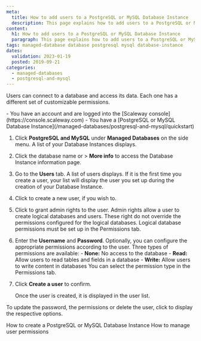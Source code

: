 ```yaml
---
meta:
  title: How to add users to a PostgreSQL or MySQL Database Instance
  description: This page explains how to add users to a PostgreSQL or MySQL Database Instance
content:
  h1: How to add users to a PostgreSQL or MySQL Database Instance
  paragraph: This page explains how to add users to a PostgreSQL or MySQL Database Instance
tags: managed-database database postgresql mysql database-instance 
dates:
  validation: 2023-01-19
  posted: 2019-09-21
categories:
  - managed-databases
  - postgresql-and-mysql
---
```


Users can connect to a database and access its data. Each one has a different set of customizable permissions.

<Macro id="iam-requirements" />
 
<Message type="requirement">
  - You have an account and are logged into the [Scaleway console](https://console.scaleway.com)
  - You have a [PostgreSQL or MySQL Database Instance](/managed-databases/postgresql-and-mysql/quickstart)
</Message>

1. Click **PostgreSQL and MySQL** under **Managed Databases** on the side menu. A list of your Database Instances displays.
2. Click the database name or <Icon name="more" /> > **More info** to access the Database Instance information page.
3. Go to the **Users** tab. A list of users displays. If it is the first time you create a user, your list will display the user you set up during the creation of your Database Instance.
4. Click <Icon name="plus" /> to create a new user, if you wish to.
5. Click <Icon name="toggle" /> to grant admin rights to the user.
    <Message type="note">
      Admin rights allow a user to create logical databases and users. These right do not override the permissions configured for the logical databases. Logical database permissions must be set up in the Permissions tab.
    </Message>
6. Enter the **Username** and **Password**.
    <Message type="note">
      Optionally, you can configure the appropriate permissions according to the user.
      Three types of permissions are available:
        - **None:** No access to the database
        - **Read:** Allow users to read tables and fields in a database
        - **Write:** Allow users to write content in databases
      You can select the permission type in the Permissions tab.

    </Message>
7. Click **Create a user** to confirm. 

    Once the user is created, it is displayed in the user list.

To update the password, the permissions or delete the user, click <Icon name="more" /> to display the respective options.


<Navigation title="See Also">
  <PreviousButton to="/managed-databases/postgresql-and-mysql/how-to/create-a-database/">How to create a PostgreSQL or MySQL Database Instance</PreviousButton>
  <NextButton to="/managed-databases/postgresql-and-mysql/how-to/manage-permissions/">How to manage user permissions</NextButton>
</Navigation>
